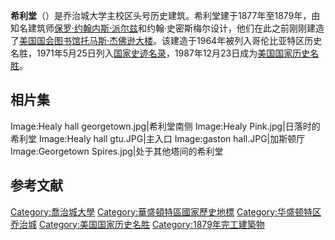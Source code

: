 {{Infobox nrhp
 | name = 希利堂<br/>Healy Hall
 | nrhp_type = nhl
 | image = Healy Hall at Georgetown University.jpg
 | caption = 
 | location = [[华盛顿哥伦比亚特区|华盛顿哥伦比亚特区]][[乔治城大学|乔治城大学]]
 | area =
 | built = 1877-79
 | architect= 约翰·史密斯梅尔和[[保罗·约翰内斯·派尔兹|保罗·约翰内斯·派尔兹]]
 | architecture= [[罗曼式建筑|弗拉芒罗曼式]]
 | designated_nrhp_type= 1987年12月23日
 | added = 1971年5月25日<ref name="nris">{{NRISref|2007a}}</ref>
 | refnum=71001003
 | visitation_num = 
 | visitation_year = 
 | governing_body = 
}}
'''希利堂'''（{{lang-en|Healy Hall}}）是乔治城大学主校区头号历史建筑。希利堂建于1877年至1879年，由知名建筑师[[保罗·约翰内斯·派尔兹|保罗·约翰内斯·派尔兹]]和约翰·史密斯梅尔设计，他们在此之前刚刚建造了[[美国国会图书馆|美国国会图书馆]][[托马斯·杰佛逊大楼|托马斯·杰佛逊大楼]]。该建造于1964年被列入哥伦比亚特区历史名胜，1971年5月25日列入[[国家史迹名录|国家史迹名录]]，1987年12月23日成为[[美国国家历史名胜|美国国家历史名胜]]。

== 相片集==
<gallery>
Image:Healy hall georgetown.jpg|希利堂南侧
Image:Healy Pink.jpg|日落时的希利堂
Image:Healy hall gtu.JPG|主入口
Image:gaston hall.JPG|加斯顿厅
Image:Georgetown Spires.jpg|处于其他塔间的希利堂
</gallery>

[[Category:喬治城大學|Category:喬治城大學]]
[[Category:華盛頓特區國家歷史地標|Category:華盛頓特區國家歷史地標]]
[[Category:华盛顿特区乔治城|Category:华盛顿特区乔治城]]

==参考文献==
<references/>
{{Washington DC landmarks}}

[[Category:美国国家历史名胜|Category:美国国家历史名胜]]
[[Category:1879年完工建築物|Category:1879年完工建築物]]